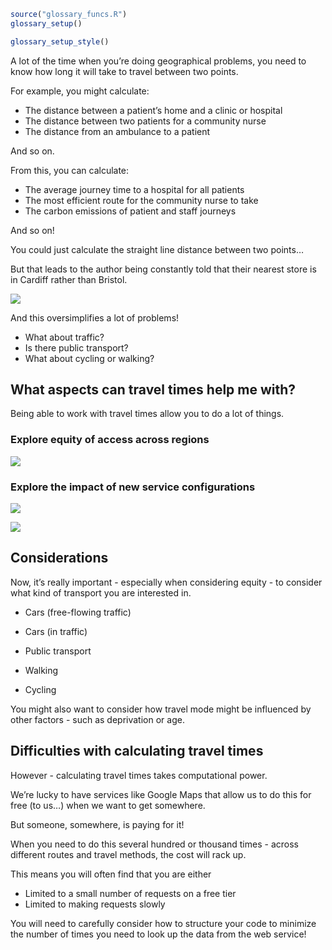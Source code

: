 <!-- # Why Travel Times -->

```r
source("glossary_funcs.R")
glossary_setup()
```

```r
glossary_setup_style()
```

A lot of the time when you’re doing geographical problems, you need to know how long it will take to travel between two points.

For example, you might calculate:

- The distance between a patient’s home and a clinic or hospital
- The distance between two patients for a community nurse
- The distance from an ambulance to a patient

And so on.

From this, you can calculate:

- The average journey time to a hospital for all patients
- The most efficient route for the community nurse to take
- The carbon emissions of patient and staff journeys

And so on!

You could just calculate the straight line distance between two points…

But that leads to the author being constantly told that their nearest store is in Cardiff rather than Bristol.

![](assets/2024-06-22-09-53-40.png)

And this oversimplifies a lot of problems!

- What about traffic?
- Is there public transport?
- What about cycling or walking?

## What aspects can travel times help me with?

Being able to work with travel times allow you to do a lot of things.

### Explore equity of access across regions

![](assets/2024-06-22-09-55-08.png)

[](https://glennubly-hsma4-cardiac-introduction-f1fq51.streamlit.app/Travel_times_by_CCG)

### Explore the impact of new service configurations

![](assets/2024-06-22-09-56-08.png)

![](assets/2024-06-22-09-56-29.png)

## Considerations

Now, it’s really important - especially when considering equity - to consider what kind of transport you are interested in.

- Cars (free-flowing traffic)

- Cars (in traffic)

- Public transport

- Walking

- Cycling

You might also want to consider how travel mode might be influenced by other factors - such as deprivation or age.

## Difficulties with calculating travel times

However - calculating travel times takes computational power.

We’re lucky to have services like Google Maps that allow us to do this for free (to us…) when we want to get somewhere.

But someone, somewhere, is paying for it!

When you need to do this several hundred or thousand times - across different routes and travel methods, the cost will rack up.

This means you will often find that you are either

- Limited to a small number of requests on a free tier
- Limited to making requests slowly

You will need to carefully consider how to structure your code to minimize the number of times you need to look up the data from the web service!
